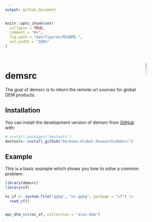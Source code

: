```yaml
---
output: github_document
---
```


<!-- README.md is generated from README.Rmd. Please edit that file -->

```r
knitr::opts_chunk$set(
  collapse = TRUE,
  comment = "#>",
  fig.path = "man/figures/README-",
  out.width = "100%"
)
```
<br>

<img src='https://avatars.githubusercontent.com/u/106586419?s=400&u=69fb140fd7d3f204f361e85dba7398ac33d88a03&v=4' align='right' height='10%' width='10%'/></a>

# demsrc

<!-- badges: start -->
<!-- badges: end -->

The goal of demsrc is to return the remote url sources for global DEM products.

## Installation

You can install the development version of demsrc from [GitHub](https://github.com/) with:

``` r
# install.packages("devtools")
devtools::install_github("Permian-Global-Research/demsrc")
```

## Example

This is a basic example which shows you how to solve a common problem:

```r
library(demsrc)
library(sf)

nc_sf <- system.file("gpkg", "nc.gpkg", package = "sf") |>
  read_sf()


mpc_dtm_src(nc_sf, collection = "alos-dem")

```

